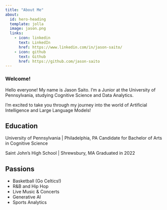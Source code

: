 ```yaml
---
title: "About Me"
about:
  id: hero-heading
  template: jolla
  image: jason.png
  links:
    - icon: linkedin
      text: LinkedIn
      href: https://www.linkedin.com/in/jason-saito/
    - icon: github
      text: Github
      href: https://github.com/jason-saito
---
```


### Welcome!

Hello everyone! My name is Jason Saito. I'm a Junior at the University of Pennsylvania, studying Cognitive Science and Data Analytics. 

I'm excited to take you through my journey into the world of Artificial Intelligence and Large Language Models!

## Education

University of Pennsylvania | Philadelphia, PA
Candidate for Bachelor of Arts in Cognitive Science

Saint John's High School | Shrewsbury, MA
Graduated in 2022

## Passions
- Basketball (Go Celtics!)
- R&B and Hip Hop
- Live Music & Concerts
- Generative AI
- Sports Analytics